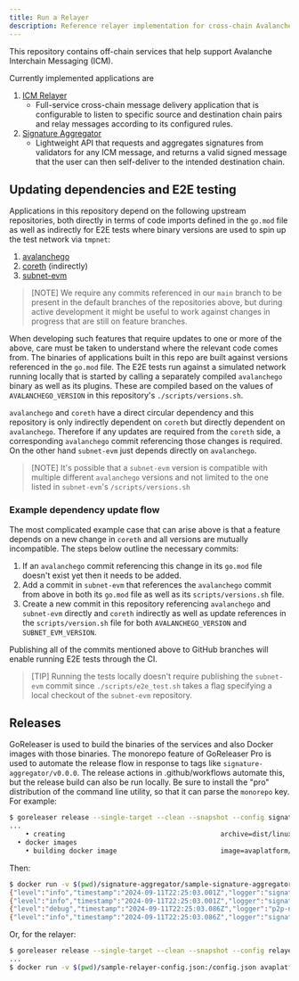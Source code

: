 ```yaml
---
title: Run a Relayer
description: Reference relayer implementation for cross-chain Avalanche Interchain Message delivery.
---
```



This repository contains off-chain services that help support Avalanche Interchain Messaging (ICM).

Currently implemented applications are 

1. [ICM Relayer](https://github.com/ava-labs/icm-services/blob/main/relayer/README.md)
    - Full-service cross-chain message delivery application that is configurable to listen to specific source and destination chain pairs and relay messages according to its configured rules.
2. [Signature Aggregator](https://github.com/ava-labs/icm-services/blob/main/signature-aggregator/README.md)
    - Lightweight API that requests and aggregates signatures from validators for any ICM message, and returns a valid signed message that the user can then self-deliver to the intended destination chain.

## Updating dependencies and E2E testing

Applications in this repository depend on the following upstream repositories, both directly in terms of code imports defined in the `go.mod` file as well as indirectly for E2E tests where binary versions are used to spin up the test network via `tmpnet`:

1.  [avalanchego](https://github.com/ava-labs/avalanchego/)
2.  [coreth](https://github.com/ava-labs/coreth) (indirectly)
3.  [subnet-evm](https://github.com/ava-labs/subnet-evm)

> [NOTE]
> We require any commits referenced in our `main` branch to be present in the default branches of the repositories above, but during active development it might be useful to work against changes in progress that are still on feature branches.

When developing such features that require updates to one or more of the above, care must be taken to understand where the relevant code comes from. The binaries of applications built in this repo are built against versions referenced in the `go.mod` file. The E2E tests run against a simulated network running locally that is started by calling a separately compiled `avalanchego` binary as well as its plugins. These are compiled based on the values of `AVALANCHEGO_VERSION` in this repository's `./scripts/versions.sh`.

`avalanchego` and `coreth` have a direct circular dependency and this repository is only indirectly dependent on `coreth` but directly dependent on `avalanchego`. Therefore if any updates are required from the `coreth` side, a corresponding `avalanchego` commit referencing those changes is required. On the other hand `subnet-evm` just depends directly on `avalanchego`.

> [NOTE]
> It's possible that a `subnet-evm` version is compatible with multiple different `avalanchego` versions and not limited to the one listed in `subnet-evm`'s `/scripts/versions.sh`

### Example dependency update flow

The most complicated example case that can arise above is that a feature depends on a new change in `coreth` and all versions are mutually incompatible. The steps below outline the necessary commits:

1. If an `avalanchego` commit referencing this change in its `go.mod` file doesn't exist yet then it needs to be added.
2. Add a commit in `subnet-evm` that references the `avalanchego` commit from above in both its `go.mod` file as well as its `scripts/versions.sh` file. 
3. Create a new commit in this repository referencing `avalanchego` and `subnet-evm` directly and `coreth` indirectly as well as update references in the `scripts/version.sh` file for both `AVALANCHEGO_VERSION` and `SUBNET_EVM_VERSION`.

Publishing all of the commits mentioned above to GitHub branches will enable running E2E tests through the CI.

> [TIP]
> Running the tests locally doesn't require publishing the `subnet-evm` commit since `./scripts/e2e_test.sh` takes a flag specifying a local checkout of the `subnet-evm` repository.

## Releases
GoReleaser is used to build the binaries of the services and also Docker images with those binaries. The monorepo feature of GoReleaser Pro is used to automate the release flow in response to tags like `signature-aggregator/v0.0.0`. The release actions in .github/workflows automate this, but the release build can also be run locally. Be sure to install the "pro" distribution of the command line utility, so that it can parse the `monorepo` key. For example:

```bash
$ goreleaser release --single-target --clean --snapshot --config signature-aggregator/.goreleaser.yml
...
    • creating                                       archive=dist/linux_amd64/signature-aggregator_0.1.0-rc0-SNAPSHOT-3c2ae78_linux_amd64.tar.gz
  • docker images
    • building docker image                          image=avaplatform/signature-aggregator:v0.1.0-rc0-amd64
```

Then:

```bash
$ docker run -v $(pwd)/signature-aggregator/sample-signature-aggregator-config.json:/config.json avaplatform/signature-aggregator:v0.1.0-rc0-amd64 --config-file /config.json
{"level":"info","timestamp":"2024-09-11T22:25:03.001Z","logger":"signature-aggregator","caller":"main/main.go:76","msg":"Initializing signature-aggregator"}
{"level":"info","timestamp":"2024-09-11T22:25:03.001Z","logger":"signature-aggregator","caller":"main/main.go:79","msg":"Initializing app request network"}
{"level":"debug","timestamp":"2024-09-11T22:25:03.086Z","logger":"p2p-network","caller":"dialer/dialer.go:52","msg":"creating dialer","throttleRPS":50,"dialTimeout":30000000000}
{"level":"info","timestamp":"2024-09-11T22:25:03.086Z","logger":"signature-aggregator","caller":"main/main.go:134","msg":"Initialization complete"}
```

Or, for the relayer:

```bash
$ goreleaser release --single-target --clean --snapshot --config relayer/.goreleaser.yml
...
$ docker run -v $(pwd)/sample-relayer-config.json:/config.json avaplatform/icm-relayer:v1.0.4-test12-amd64 --config-file /config.json
```
